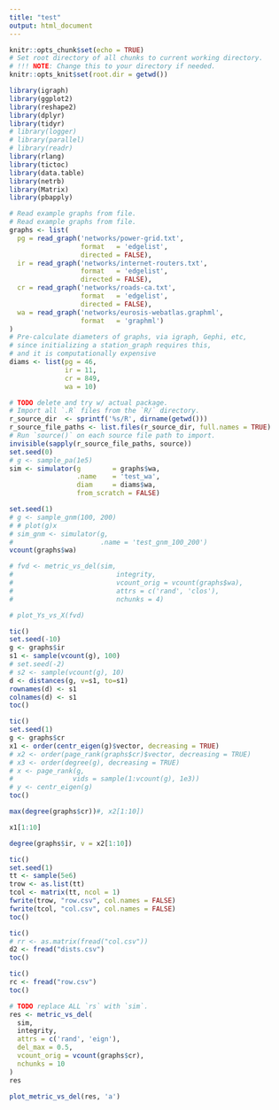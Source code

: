 ```yaml
---
title: "test"
output: html_document
---
```


```r
knitr::opts_chunk$set(echo = TRUE)
# Set root directory of all chunks to current working directory.
# !!! NOTE: Change this to your directory if needed.
knitr::opts_knit$set(root.dir = getwd())

library(igraph)
library(ggplot2)
library(reshape2)
library(dplyr)
library(tidyr)
# library(logger)
# library(parallel)
# library(readr)
library(rlang)
library(tictoc)
library(data.table)
library(netrb)
library(Matrix)
library(pbapply)

# Read example graphs from file.
# Read example graphs from file.
graphs <- list(
  pg = read_graph('networks/power-grid.txt',
                  format   = 'edgelist',
                  directed = FALSE),
  ir = read_graph('networks/internet-routers.txt',
                  format   = 'edgelist',
                  directed = FALSE),
  cr = read_graph('networks/roads-ca.txt',
                  format   = 'edgelist',
                  directed = FALSE),
  wa = read_graph('networks/eurosis-webatlas.graphml',
                  format   = 'graphml')
)
# Pre-calculate diameters of graphs, via igraph, Gephi, etc,
# since initializing a station_graph requires this,
# and it is computationally expensive
diams <- list(pg = 46,
              ir = 11,
              cr = 849,
              wa = 10)
```

```r
# TODO delete and try w/ actual package.
# Import all `.R` files from the `R/` directory.
r_source_dir  <- sprintf('%s/R', dirname(getwd()))
r_source_file_paths <- list.files(r_source_dir, full.names = TRUE)
# Run `source()` on each source file path to import.
invisible(sapply(r_source_file_paths, source))
set.seed(0)
# g <- sample_pa(1e5)
sim <- simulator(g        = graphs$wa,
                 .name    = 'test_wa',
                 diam     = diams$wa,
                 from_scratch = FALSE)

set.seed(1)
# g <- sample_gnm(100, 200)
# # plot(g)x
# sim_gnm <- simulator(g,
#                      .name = 'test_gnm_100_200')
vcount(graphs$wa)


```


```r
# fvd <- metric_vs_del(sim, 
#                          integrity,
#                          vcount_orig = vcount(graphs$wa),
#                          attrs = c('rand', 'clos'),
#                          nchunks = 4)

```
```r
# plot_Ys_vs_X(fvd)


```

```r
tic()
set.seed(-10)
g <- graphs$ir
s1 <- sample(vcount(g), 100)
# set.seed(-2)
# s2 <- sample(vcount(g), 10)
d <- distances(g, v=s1, to=s1)
rownames(d) <- s1
colnames(d) <- s1
toc()

```

```r
tic()
set.seed(1)
g <- graphs$cr
x1 <- order(centr_eigen(g)$vector, decreasing = TRUE)
# x2 <- order(page_rank(graphs$cr)$vector, decreasing = TRUE)
# x3 <- order(degree(g), decreasing = TRUE)
# x <- page_rank(g,
#               vids = sample(1:vcount(g), 1e3))
# y <- centr_eigen(g)
toc()
```

```r
max(degree(graphs$cr))#, x2[1:10])
```
```r
x1[1:10]
```


```r
degree(graphs$ir, v = x2[1:10])
```

```r

tic()
set.seed(1)
tt <- sample(5e6)
trow <- as.list(tt)
tcol <- matrix(tt, ncol = 1)
fwrite(trow, "row.csv", col.names = FALSE)
fwrite(tcol, "col.csv", col.names = FALSE)
toc()
```
```r
tic()
# rr <- as.matrix(fread("col.csv"))
d2 <- fread("dists.csv")
toc()
```

```r
tic()
rc <- fread("row.csv")
toc()
```


```r
# TODO replace ALL `rs` with `sim`.
res <- metric_vs_del(
  sim,
  integrity,
  attrs = c('rand', 'eign'),
  del_max = 0.5,
  vcount_orig = vcount(graphs$cr),
  nchunks = 10
)
res
```





```r
plot_metric_vs_del(res, 'a')
```

